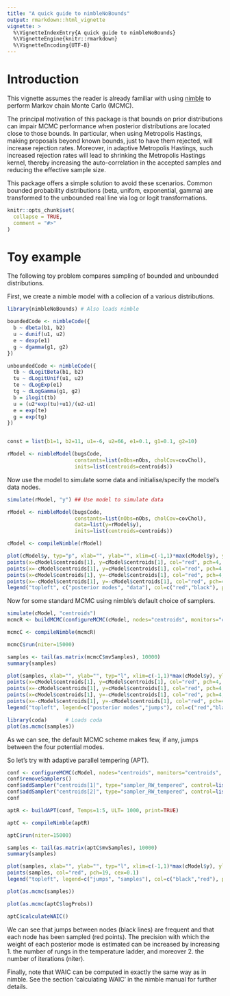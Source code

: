 ```yaml
---
title: "A quick guide to nimbleNoBounds"
output: rmarkdown::html_vignette
vignette: >
  %\VignetteIndexEntry{A quick guide to nimbleNoBounds}
  %\VignetteEngine{knitr::rmarkdown}
  %\VignetteEncoding{UTF-8}
---
```




<!-- Add this vignette to the documentation via roxygen2::roxygenise() and  R CMD build -->

<!-- setwd("/home/pleydell/nimbleProject/nimble-snippets/nimbleAPT"); roxygen2::roxygenise() -->

# Introduction

This vignette assumes the reader is already familiar with using [nimble](https://r-nimble.org/) to perform Markov chain Monte Carlo (MCMC).

The principal motivation of this package is that bounds on prior distributions can impair MCMC performance when posterior distributions are located close to those bounds.
In particular, when using Metropolis Hastings, making proposals beyond known bounds, just to have them rejected, will increase rejection rates.
Moreover, in adaptive Metropolis Hastings, such increased rejection rates will lead to shrinking the Metropolis Hastings kernel, thereby increasing the auto-correlation in the accepted samples and reducing the effective sample size.

This package offers a simple solution to avoid these scenarios. Common bounded probability distributions (beta, unifom, exponential, gamma) are transformed to the unbounded real line via
log or logit transformations.


```r
knitr::opts_chunk$set(
  collapse = TRUE,
  comment = "#>"
)
```

# Toy example

The following toy problem compares sampling of bounded and unbounded distributions.

First, we create a nimble model with a collecion of a various distributions.

```r
library(nimbleNoBounds) # Also loads nimble

boundedCode <- nimbleCode({
  b ~ dbeta(b1, b2)
  u ~ dunif(u1, u2)
  e ~ dexp(e1)
  g ~ dgamma(g1, g2)
})

unboundedCode <- nimbleCode({
  tb ~ dLogitBeta(b1, b2)
  tu ~ dLogitUnif(u1, u2)
  te ~ dLogExp(e1)
  tg ~ dLogGamma(g1, g2)
  b = ilogit(tb)
  u = (u2*exp(tu)+u1)/(u2-u1)
  e = exp(te)
  g = exp(tg)
})


const = list(b1=1, b2=11, u1=-6, u2=66, e1=0.1, g1=0.1, g2=10)

rModel <- nimbleModel(bugsCode,
                      constants=list(nObs=nObs, cholCov=covChol),
                      inits=list(centroids=centroids))
```

Now use the model to simulate some data and initialise/specify the model's data nodes.

```r
simulate(rModel, "y") ## Use model to simulate data

rModel <- nimbleModel(bugsCode,
                      constants=list(nObs=nObs, cholCov=covChol),
                      data=list(y=rModel$y),
                      inits=list(centroids=centroids))

cModel <- compileNimble(rModel)

plot(cModel$y, typ="p", xlab="", ylab="", xlim=c(-1,1)*max(cModel$y), ylim=c(-1,1)*max(cModel$y), pch=4)
points(x=cModel$centroids[1], y=cModel$centroids[1], col="red", pch=4, cex=3)
points(x=-cModel$centroids[1], y=cModel$centroids[1], col="red", pch=4, cex=3)
points(x=cModel$centroids[1], y=-cModel$centroids[1], col="red", pch=4, cex=3)
points(x=-cModel$centroids[1], y=-cModel$centroids[1], col="red", pch=4, cex=3)
legend("topleft", c("posterior modes", "data"), col=c("red","black"), pch=4, cex=2)

```


Now for some standard MCMC using nimble's default choice of samplers.

```r

simulate(cModel, "centroids")
mcmcR <- buildMCMC(configureMCMC(cModel, nodes="centroids", monitors="centroids"), print=TRUE)

mcmcC <- compileNimble(mcmcR)

mcmcC$run(niter=15000)

samples <- tail(as.matrix(mcmcC$mvSamples), 10000)
summary(samples)

plot(samples, xlab="", ylab="", typ="l", xlim=c(-1,1)*max(cModel$y), ylim=c(-1,1)*max(cModel$y))
points(x=cModel$centroids[1], y=cModel$centroids[1], col="red", pch=4, cex=3)
points(x=-cModel$centroids[1], y=cModel$centroids[1], col="red", pch=4, cex=3)
points(x=cModel$centroids[1], y=-cModel$centroids[1], col="red", pch=4, cex=3)
points(x=-cModel$centroids[1], y=-cModel$centroids[1], col="red", pch=4, cex=3)
legend("topleft", legend=c("posterior modes","jumps"), col=c("red","black"), pch=c("X","_"), bg="white")

library(coda)      # Loads coda
plot(as.mcmc(samples))
```

As we can see, the default MCMC scheme makes few, if any, jumps between the four potential modes.

So let's try with adaptive parallel tempering (APT).


```r

conf <- configureMCMC(cModel, nodes="centroids", monitors="centroids", enableWAIC = TRUE)
conf$removeSamplers()
conf$addSampler("centroids[1]", type="sampler_RW_tempered", control=list(temperPriors=TRUE))
conf$addSampler("centroids[2]", type="sampler_RW_tempered", control=list(temperPriors=TRUE))
conf

aptR <- buildAPT(conf, Temps=1:5, ULT= 1000, print=TRUE)

aptC <- compileNimble(aptR)

aptC$run(niter=15000)

samples <- tail(as.matrix(aptC$mvSamples), 10000)
summary(samples)

plot(samples, xlab="", ylab="", typ="l", xlim=c(-1,1)*max(cModel$y), ylim=c(-1,1)*max(cModel$y))
points(samples, col="red", pch=19, cex=0.1)
legend("topleft", legend=c("jumps", "samples"), col=c("black","red"), pch=c("_","X"), bg="white")

plot(as.mcmc(samples))

plot(as.mcmc(aptC$logProbs))

aptC$calculateWAIC()


```

We can see that jumps between nodes (black lines) are frequent and that each node has been sampled (red points).
The precision with which the weight of each posterior mode is estimated can be increased by increasing
1. the number of rungs in the temperature ladder, and moreover
2. the number of iterations (niter).

Finally, note that WAIC can be computed in exactly the same way as in nimble. See the section 'calculating WAIC' in the nimble manual for further details.
